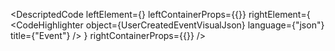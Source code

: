 
<DescriptedCode
  leftElement={<UserCreatedEventDesc />}
  leftContainerProps={{}}
  rightElement={
    <CodeHighlighter
      object={UserCreatedEventVisualJson}
      language={"json"}
      title={"Event"}
    />
  }
  rightContainerProps={{}}
/>
